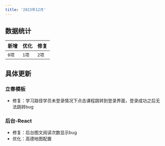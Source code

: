 ```yaml
---
title: '2023年12月'
---
```


## 数据统计

| 新增 | 优化 | 修复 |
| --- | --- | --- |
| `0项` | `1项` | `2项` |


## 具体更新

### 立春模板

- 修复：学习路径学员未登录情况下点击课程跳转到登录界面，登录成功之后无法跳转bug


### 后台-React

- 修复：后台图文阅读次数显示bug
- 优化：高德地图配置